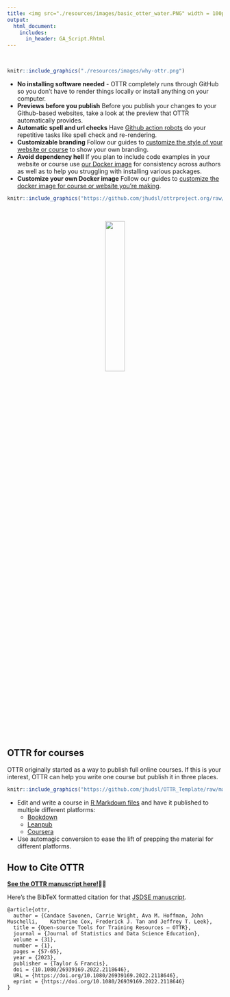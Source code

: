 ```yaml
---
title: <img src="./resources/images/basic_otter_water.PNG" width = 100px> OTTR - GitHub sites and courses for busy people
output:
  html_document:
    includes:
      in_header: GA_Script.Rhtml
---
```


<div class = "banner_color">
  <br>           
</div>

```r
knitr::include_graphics("./resources/images/why-ottr.png")
```

- **No installing software needed** - OTTR completely runs through GitHub so you don't have to render things locally or install anything on your computer.
- **Previews before you publish** Before you publish your changes to your Github-based websites, take a look at the preview that OTTR automatically provides.
- **Automatic spell and url checks** Have [Github action robots](./getting_started.html) do your repetitive tasks like spell check and re-rendering.
- **Customizable branding** Follow our guides to [customize the style of your website or course](./customize-style.html) to show your own branding.
- **Avoid dependency hell** If you plan to include code examples in your website or course use [our Docker image](https://hub.docker.com/repository/docker/jhudsl/base_ottr) for consistency across authors as well as to help you struggling with installing various packages.  
- **Customize your own Docker image** Follow our guides to [customize the docker image for course or website you're making](./customize-docker.html).

```r
knitr::include_graphics("https://github.com/jhudsl/ottrproject.org/raw/main/resources/images/checks.png")
```
<br>

<center>
<a href="https://ottrproject.org/getting_started.html">
  <img src="resources/images/getstarted.png" width = 30%>
</a>
</center>

<br>

## OTTR for courses

OTTR originally started as a way to publish full online courses. If this is your interest, OTTR can help you write one course but publish it in three places.

```r
knitr::include_graphics("https://github.com/jhudsl/OTTR_Template/raw/main/resources/screenshots/OTTR_Robot_Image.png")
```

- Edit and write a course in [R Markdown files](https://rmarkdown.rstudio.com/) and have it published to multiple different platforms:  
  - [Bookdown](https://bookdown.org/)
  - [Leanpub](https://leanpub.com/bookstore?type=course)  
  - [Coursera](https://www.coursera.org/)  
- Use automagic conversion to ease the lift of prepping the material for different platforms.
<br>

## How to Cite OTTR

**[See the OTTR manuscript here!](https://www.tandfonline.com/doi/full/10.1080/26939169.2022.2118646)📝👀**

Here's the BibTeX formatted citation for that [JSDSE manuscript](https://www.tandfonline.com/doi/full/10.1080/26939169.2022.2118646).
```
@article{ottr,
  author = {Candace Savonen, Carrie Wright, Ava M. Hoffman, John Muschelli,    Katherine Cox, Frederick J. Tan and Jeffrey T. Leek},
  title = {Open-source Tools for Training Resources – OTTR},
  journal = {Journal of Statistics and Data Science Education},
  volume = {31},
  number = {1},
  pages = {57-65},
  year = {2023},
  publisher = {Taylor & Francis},
  doi = {10.1080/26939169.2022.2118646},
  URL = {https://doi.org/10.1080/26939169.2022.2118646},
  eprint = {https://doi.org/10.1080/26939169.2022.2118646}
}
```
